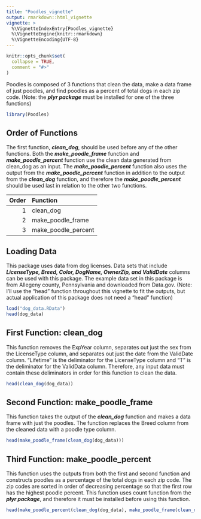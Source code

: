 ```yaml
---
title: "Poodles_vignette"
output: rmarkdown::html_vignette
vignette: >
  %\VignetteIndexEntry{Poodles_vignette}
  %\VignetteEngine{knitr::rmarkdown}
  %\VignetteEncoding{UTF-8}
---
```


```r
knitr::opts_chunk$set(
  collapse = TRUE,
  comment = "#>"
)
```

Poodles is composed of 3 functions that clean the data, make a data frame of just poodles, and find poodles as a percent of total dogs in each zip code. (Note: the ***plyr package*** must be installed for one of the three functions)

```r
library(Poodles)
```

## Order of Functions

The first function, ***clean_dog***, should be used before any of the other functions. Both the ***make_poodle_frame*** function and ***make_poodle_percent*** function use the clean data generated from clean_dog as an input. The ***make_poodle_percent*** function also uses the output from the ***make_poodle_percent*** function in addition to the output from the ***clean_dog*** function, and therefore the ***make_poodle_percent*** should be used last in relation to the other two functions.

| Order  | Function | 
|------:|:-----|
|   1 |  clean_dog  |
|  2 |  make_poodle_frame |   
|    3 |  make_poodle_percent |  

## Loading Data

This package uses data from dog licenses. Data sets that include ***LicenseType, Breed, Color, DogName, OwnerZip, and ValidDate*** columns can be used with this package. The example data set in this package is from Allegeny county, Pennsylvania and downloaded from Data.gov. (Note: I'll use the "head" function throughout this vignette to fit the outputs, but actual application of this package does not need a "head" function)

```r
load("dog_data.RData")
head(dog_data)
```

## First Function: clean_dog

This function removes the ExpYear column, separates out just the sex from the LicenseType column, and separates out just the date from the ValidDate column. "Lifetime" is the deliminator for the LicenseType column and "T" is the deliminator for the ValidData column. Therefore, any input data must contain these deliminators in order for this function to clean the data. 

```r
head(clean_dog(dog_data))
```

## Second Function: make_poodle_frame

This function takes the output of the ***clean_dog*** function and makes a data frame with just the poodles. The function replaces the Breed column from the cleaned data with a poodle type column. 

```r
head(make_poodle_frame(clean_dog(dog_data)))
```

## Third Function: make_poodle_percent

This function uses the outputs from both the first and second function and constructs poodles as a percentage of the total dogs in each zip code. The zip codes are sorted in order of decreasing percentage so that the first row has the highest poodle percent. This function uses count function from the ***plyr package***, and therefore it must be installed before using this function.

```r
head(make_poodle_percent(clean_dog(dog_data), make_poodle_frame(clean_dog(dog_data))))
```
